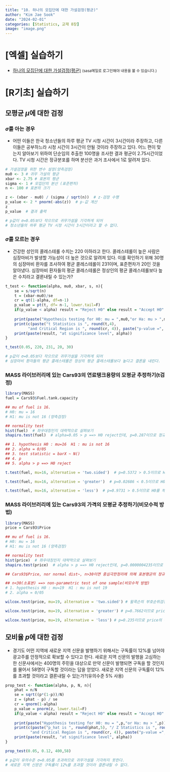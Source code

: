 ---
title: "10. 하나의 모집단에 대한 가설검정(평균)"
author: "Kim Jae Sook"
date: "2024-02-01"
categories: [Statistics, 교재 8장]
image: "image.png"
---

# \[엑셀\] 실습하기

-   [하나의 모집단에 대한 가설검정(평균)](https://docs.google.com/spreadsheets/d/11c2vcLd-oHIOs_xLF-8BTxlgd5Lp9Qk9Uo94zmuhw7U/edit?usp=sharing) <small>(sasa메일로 로그인해야 내용을 볼 수 있습니다.)</small>

# \[R기초\] 실습하기

## 모평균 $\mu$에 대한 검정

### $\sigma$를 아는 경우

-   어떤 이들은 한국 청소년들의 하루 평균 TV 시청 시간이 3시간이라 주장하고, 다른 이들은 공부하느라 시청 시간이 3시간이 안될 것이라 주장하고 있다. 어느 편이 맞는지 알아보기 위하여 단순임의 추출한 100명을 조사한 결과 평균이 2.75시간이었다. TV 시청 시간은 정규분포를 하며 분산은 과거 조사에서 1로 알려져 있다.

```{r}
# 가설검정을 위한 변수 설정(양측검정)
mu0 <- 3 # 귀무 가설의 평균
xbar <- 2.75 # 표본의 평균
sigma <- 1 # 모집단의 분산 (표준편차)
n <- 100 # 표본의 크기

z <- (xbar - mu0) / (sigma / sqrt(n))  # z-검정 수행
p_value <- 2 * pnorm(-abs(z))  # p-값 계산
z
p_value  # 결과 출력

# p값이 σ=0.05보다 작으므로 귀무가설을 기각하게 되어 
# 청소년들의 하루 평균 TV 시청 시간이 3시간이라고 할 수 없다.
```

### $\sigma$를 모르는 경우

-   건강한 성인의 콜레스테롤 수치는 220 이하라고 한다. 콜레스테롤이 높은 사람은 심장마비가 발생할 가능성이 더 높은 것으로 알려져 있다. 이를 확인하기 위해 30명의 심장마비 환자를 조사하여 평균 콜레스테롤이 231이며, 표준편차가 20인 것을 알아냈다. 심장마비 환자들의 평균 콜레스테롤은 정상인의 평균 콜레스테롤보다 높은 수치라고 결론내릴 수 있는가?

```{r}
t_test <- function(alpha, mu0, xbar, s, n){
    se = s/sqrt(n)
    t = (xbar-mu0)/se
    cr = qt(1-alpha, df=n-1)
    p_value = pt(t, df= n-1, lower.tail=F)
    if(p_value < alpha) result = "Reject H0" else result = "Accept H0"
    
    print(paste("Hypothesis testing for H0: mu = ",mu0,"or Ha: mu > ",mu0))
    print(c(paste("t Statistics is ", round(t,4), 
          "and Critical Region is ", round(cr, 4)), paste("p-value =", round(p_value,4))))
    print(paste(result, "at significance level", alpha))
}

t_test(0.05, 220, 231, 20, 30)  

# p값이 σ=0.05보다 작으므로 귀무가설을 기각하게 되어 
# 심장마비 환자들의 평균 콜레스테롤은 정상의 평균 콜레스테롤보다 높다고 결론을 내린다.
```

### MASS 라이브러리에 있는 Cars93의 연료탱크용량의 모평균 추정하기(t검정)

```{r}
library(MASS)
fuel = Cars93$Fuel.tank.capacity

## mu of fuel is 16.
# H0: mu = 16
# H1: mu is not 16 (양측검정)

## normality test
hist(fuel)  # 좌우대칭인지 대략적으로 살펴보기
shapiro.test(fuel)  # alpha=0.05 > p ==> H0 reject인데, p=0.287이므로 정규분포를 따름

## 1. hypothesis H0 : mu=16  H1 : mu is not 16
## 2. alpha = 0/05
## 3. test statistic = barX ~ N()
## 4. p
## 5. alpha > p ==> H0 reject

t.test(fuel, mu=16, alternative = 'two.sided')  # p=0.5372 > 0.5이므로 H0를 기각할 수 없고, 즉 연료탱크 용량의 평균은 16이라 할 수 있음

t.test(fuel, mu=16, alternative = 'greater')  # p=0.02686 < 0.5이므로 H0를 기각하고, 즉 연료탱크 용량의 평균은 16보다 큼(단측검정이 양측검정보다 귀무가설을 기각하기 쉬움)

t.test(fuel, mu=16, alternative = 'less')  # p=0.9731 > 0.5이므로 H0를 채택한다. 즉 연료탱크 용량의 평균은 16보다 작지 않음

```

### MASS 라이브러리에 있는 Cars93의 가격의 모평균 추정하기(비모수적 방법)

```{r}
library(MASS)
price = Cars93$Price

## mu of fuel is 16.
# H0: mu = 16
# H1: mu is not 16 (양측검정)

## normality test
hist(price)  # 좌우대칭인지 대략적으로 살펴보기
shapiro.test(price)  # alpha > p ==> H0 reject인데, p=0.0000004235이므로 정규분포를 따른다고 할 수 없음

## Cars93$Price, nor normal dist~, n>30이면 중심극한정리에 의해 표본평균의 정규성을 활용하여 검정

## n<30(소표본) ==> non-parametric test of one sample(비모수적 방법)
# 1. hypothesis H0 : mu=19  H1 : mu is not 19
# 2. alpha = 0/05

wilcox.test(price, mu=19, alternative = 'two.sided') # 윌콕슨의 부호순위검정, alpha=0.05 > p ==> H0 reject인데, p=0.4701이므로 price의 평균은 19라 할 수 있음

wilcox.test(price, mu=19, alternative = 'greater') # p=0.7662이므로 price의 평균은 19보다 크지 않음

wilcox.test(price, mu=19, alternative = 'less') # p=0.235이므로 price의 평균은 19보다 작지 않음
```

## 모비율 $p$에 대한 검정

-   경기도 어떤 지역에 새로운 지역 신문을 발행하기 위해서는 구독률이 12%를 넘어야 광고주를 안정적으로 확보할 수 있다고 한다. 새로운 지역 신문의 발행을 고심하는 한 신문사에서는 400명의 주민을 대상으로 만약 신문이 발행되면 구독을 할 것인지를 물어서 58명이 구독할 것이라는 답을 얻었다. 새로운 지역 신문의 구독률이 12%를 초과할 것이라고 결론내릴 수 있는가?(유의수준 5% 사용)

```{r}
prop_test <- function(alpha, p, N, n){
    phat = n/N
    se = sqrt((p*(1-p))/N)
    z = (phat - p) / se
    cr = qnorm(1-alpha)
    p_value = pnorm(z, lower.tail=F)
    if(p_value < alpha) result = "Reject H0" else result = "Accept H0"
    
    print(paste("Hypothesis testing for H0: mu = ",p,"or Ha: mu > ",p))
    print(c(paste("p_hat is ", round(phat,5), "/ Z Statistics is ", round(z,4),
           "and Critical Region is ", round(cr, 4)), paste("p-value =", round(p_value,4))))
    print(paste(result, "at significance level", alpha))
}

prop_test(0.05, 0.12, 400,58)

# p값이 유의수준 σ=0.05를 초과하므로 귀무가설을 기각하지 못한다.
# 새로운 지역 신문은 구독률이 12%를 초과할 것이라 결론내릴 수 없다.
```
